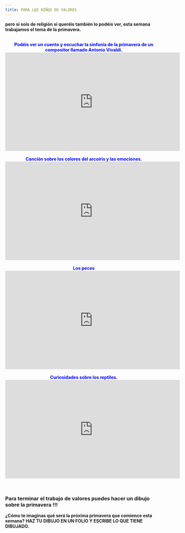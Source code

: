 ```yaml
---
title: PARA L@S NIÑ@S DE VALORES
---
```

**pero si sois de religión si queréis también lo podéis ver, esta semana trabajamos el tema de la primavera.**

<br>
<center><span style="color:blue">**Podéis ver un cuento y escuchar la sinfonía de la primavera de un compositor llamado Antonio Vivaldi.**</span></center>

<center><iframe width="560" height="315" src="https://www.youtube.com/embed/kwCnBYs2QvA" frameborder="0" allow="accelerometer; autoplay; encrypted-media; gyroscope; picture-in-picture" allowfullscreen></iframe></center>


<br>
<center><span style="color:blue">**Canción sobre los colores del arcoíris y las emociones.**</span></center>

<center><iframe width="560" height="315" src="https://www.youtube.com/embed/65uVBc6YKmQ" frameborder="0" allow="accelerometer; autoplay; encrypted-media; gyroscope; picture-in-picture" allowfullscreen></iframe></center>


<br>
<center><span style="color:blue">**Los peces**</span></center>
<center><iframe width="560" height="315" src="https://www.youtube.com/embed/amQj26jhgwU" frameborder="0" allow="accelerometer; autoplay; encrypted-media; gyroscope; picture-in-picture" allowfullscreen></iframe></center>

<br>
<center><span style="color:blue">**Curiosidades sobre los reptiles.**</span></center>
<center><iframe width="560" height="315" src="https://www.youtube.com/embed/kkIHO5ttwH4" frameborder="0" allow="accelerometer; autoplay; encrypted-media; gyroscope; picture-in-picture" allowfullscreen></iframe></center>

<br>

### Para terminar el trabajo de valores puedes hacer un dibujo sobre la primavera !!!
 
**¿Cómo te imaginas qué será la próxima primavera que comience esta semana?**
**HAZ TU DIBUJO EN UN FOLIO Y ESCRIBE LO QUE TIENE DIBUJADO.** 